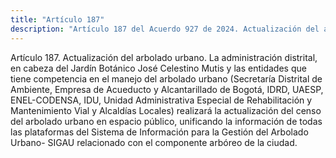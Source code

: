 ```yaml
---
title: "Artículo 187"
description: "Artículo 187 del Acuerdo 927 de 2024. Actualización del arbolado urbano."
---
```


Artículo 187. Actualización del arbolado urbano. La administración distrital, en cabeza del Jardín Botánico José Celestino Mutis y las entidades que tiene competencia en el manejo del arbolado urbano (Secretaría Distrital de Ambiente, Empresa de Acueducto y Alcantarillado de Bogotá, IDRD, UAESP, ENEL-CODENSA, IDU, Unidad Administrativa Especial de Rehabilitación y Mantenimiento Vial y Alcaldías Locales) realizará la actualización del censo del arbolado urbano en espacio público, unificando la información de todas las plataformas del Sistema de Información para la Gestión del Arbolado Urbano- SIGAU relacionado con el componente arbóreo de la ciudad.